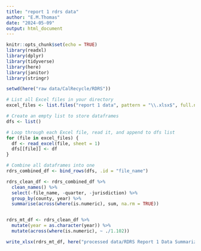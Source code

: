 ```yaml
---
title: "report 1 rdrs data"
author: "E.M.Thomas"
date: "2024-05-09"
output: html_document
---
```


```r
knitr::opts_chunk$set(echo = TRUE)
library(readxl)
library(dplyr)
library(tidyverse)
library(here)
library(janitor)
library(stringr)
```



```r
setwd(here("raw data/CalRecycle/RDRS"))

# List all Excel files in your directory
excel_files <- list.files("report 1 data", pattern = "\\.xlsx$", full.names = TRUE)

# Create an empty list to store dataframes
dfs <- list()

# Loop through each Excel file, read it, and append to dfs list
for (file in excel_files) {
  df <- read_excel(file, sheet = 1)
  dfs[[file]] <- df
}

# Combine all dataframes into one
rdrs_combined_df <- bind_rows(dfs, .id = "file_name")
```

```r
rdrs_clean_df <- rdrs_combined_df %>% 
  clean_names() %>% 
  select(-file_name, -quarter, -jurisdiction) %>% 
  group_by(county, year) %>% 
  summarise(across(where(is.numeric), sum, na.rm = TRUE))  


rdrs_mt_df <- rdrs_clean_df %>%
  mutate(year = as.character(year)) %>% 
  mutate(across(where(is.numeric), ~ ./1.102))

```


```r
write_xlsx(rdrs_mt_df, here("processed data/RDRS Report 1 Data Summarized.xlsx"))
```


